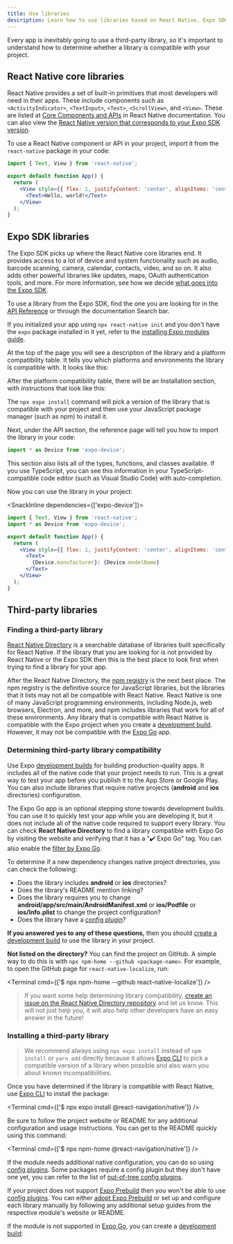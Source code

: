 ```yaml
---
title: Use libraries
description: Learn how to use libraries based on React Native, Expo SDK and third-party in your project.
---
```



Every app is inevitably going to use a third-party library, so it's important to understand how to determine whether a library is compatible with your project.

## React Native core libraries

React Native provides a set of built-in primitives that most developers will need in their apps. These include components such as `<ActivityIndicator>`, `<TextInput>`, `<Text>`, `<ScrollView>`, and `<View>`. These are listed at [Core Components and APIs](https://reactnative.dev/docs/components-and-apis) in React Native documentation. You can also view the [React Native version that corresponds to your Expo SDK version](/versions/latest).

To use a React Native component or API in your project, import it from the `react-native` package in your code:

<SnackInline>

```jsx
import { Text, View } from 'react-native';

export default function App() {
  return (
    <View style={{ flex: 1, justifyContent: 'center', alignItems: 'center' }}>
      <Text>Hello, world!</Text>
    </View>
  );
}
```

</SnackInline>

## Expo SDK libraries

The Expo SDK picks up where the React Native core libraries end. It provides access to a lot of device and system functionality such as audio, barcode scanning, camera, calendar, contacts, video, and so on. It also adds other powerful libraries like updates, maps, OAuth authentication tools, and more. For more information, see how we decide [what goes into the Expo SDK](https://expo.fyi/whats-in-the-sdk).

To use a library from the Expo SDK, find the one you are looking for in the [API Reference](/versions/latest/) or through the documentation Search bar.

<ConfigReactNative>

If you initialized your app using `npx react-native init` and you don't have the `expo` package installed in it yet, refer to the [installing Expo modules guide](/bare/installing-expo-modules).

</ConfigReactNative>

At the top of the page you will see a description of the library and a platform compatibility table. It tells you which platforms and environments the library is compatible with. It looks like this:

<PlatformsSection android emulator ios simulator web />

After the platform compatibility table, there will be an Installation section, with instructions that look like this:

<InstallSection packageName="expo-device" hideBareInstructions />

The `npx expo install` command will pick a version of the library that is compatible with your project and then use your JavaScript package manager (such as npm) to install it.

Next, under the API section, the reference page will tell you how to import the library in your code:

```jsx
import * as Device from 'expo-device';
```

This section also lists all of the types, functions, and classes available. If you use TypeScript, you can see this information in your TypeScript-compatible code editor (such as Visual Studio Code) with auto-completion.

Now you can use the library in your project:

<SnackInline dependencies={['expo-device']}>

```jsx
import { Text, View } from 'react-native';
import * as Device from 'expo-device';

export default function App() {
  return (
    <View style={{ flex: 1, justifyContent: 'center', alignItems: 'center' }}>
      <Text>
        {Device.manufacturer}: {Device.modelName}
      </Text>
    </View>
  );
}
```

</SnackInline>

## Third-party libraries

### Finding a third-party library

[React Native Directory](https://reactnative.directory) is a searchable database of libraries built specifically for React Native. If the library that you are looking for is not provided by React Native or the Expo SDK then this is the best place to look first when trying to find a library for your app.

After the React Native Directory, the [npm registry](https://www.npmjs.com/) is the next best place. The npm registry is the definitive source for JavaScript libraries, but the libraries that it lists may not all be compatible with React Native. React Native is one of many JavaScript programming environments, including Node.js, web browsers, Electron, and more, and npm includes libraries that work for all of these environments. Any library that is compatible with React Native is compatible with the Expo project when you create a [development build](/workflow/overview/#development-builds). However, it may not be compatible with the [Expo Go][expo-go] app.

### Determining third-party library compatibility

Use Expo [development builds](/workflow/overview/#development-builds) for building production-quality apps. It includes all of the native code that your project needs to run. This is a great way to test your app before you publish it to the App Store or Google Play. You can also include libraries that require native projects (**android** and **ios** directories) configuration.

The Expo Go app is an optional stepping stone towards development builds. You can use it to quickly test your app while you are developing it, but it does not include all of the native code required to support every library. You can check **React Native Directory** to find a library compatible with Expo Go by visiting the website and verifying that it has a "✔️ Expo Go" tag. You can also enable the [filter by Expo Go](https://reactnative.directory/?expoGo=true).

To determine if a new dependency changes native project directories, you can check the following:

- Does the library includes **android** or **ios** directories?
- Does the library's README mention linking?
- Does the library requires you to change **android/app/src/main/AndroidManifest.xml** or **ios/Podfile** or **ios/Info.plist** to change the project configuration?
- Does the library have a [config plugin](/config-plugins/introduction/)?

**If you answered yes to any of these questions,** then you should [create a development build](/develop/development-builds/introduction/) to use the library in your project.

**Not listed on the directory?** You can find the project on GitHub. A simple way to do this is with `npx npm-home --github <package-name>`. For example, to open the GitHub page for `react-native-localize`, run:

<Terminal cmd={['$ npx npm-home --github react-native-localize']} />

> If you want some help determining library compatibility, [create an issue on the React Native Directory repository](https://github.com/react-native-community/directory/issues/new/choose) and let us know. This will not just help you, it will also help other developers have an easy answer in the future!

### Installing a third-party library

> We recommend always using `npx expo install` instead of `npm install` or `yarn add` directly because it allows [Expo CLI][expo-cli] to pick a compatible version of a library when possible and also warn you about known incompatibilities.

Once you have determined if the library is compatible with React Native, use [Expo CLI][expo-cli] to install the package:

<Terminal cmd={['$ npx expo install @react-navigation/native']} />

Be sure to follow the project website or README for any additional configuration and usage instructions. You can get to the README quickly using this command:

<Terminal cmd={['$ npx npm-home @react-navigation/native']} />

If the module needs additional native configuration, you can do so using [config plugins](/config-plugins/introduction/). Some packages require a config plugin but they don't have one yet, you can refer to the list of [out-of-tree config plugins](https://github.com/expo/config-plugins/).

<ConfigReactNative>

If your project does not support [Expo Prebuild](/workflow/prebuild) then you won't be able to use [config plugins](/config-plugins/introduction/). You can either [adopt Expo Prebuild](/guides/adopting-prebuild) or set up and configure each library manually by following any additional setup guides from the respective module's website or README.

</ConfigReactNative>

If the module is not supported in [Expo Go][expo-go], you can create a [development build](/develop/development-builds/introduction/):

<BoxLink
  title="Add custom native code"
  description="Learn how to add custom native code to your Expo project."
  href="/workflow/customizing/"
/>

[expo-cli]: /more/expo-cli/
[expo-go]: https://expo.dev/go
